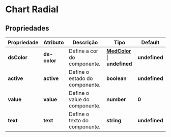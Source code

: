 
<Meta title="Components/Core/Piechart/Usage" />

# Chart Radial

## Propriedades

| Propriedade  | Atributo     | Descrição                                   | Tipo                                                                                                              | Default       |
| ------------ | ------------ | ------------------------------------------- | ----------------------------------------------------------------------------------------------------------------- | ------------- |
| **dsColor**  | **ds-color** | Define a cor do componente.                 | **[MedColor](http://desenv.ordomederi.com/templarios/?path=/story/enums-enums--page#medcolors)** \| **undefined** | **undefined** |
| **active**   | **active**   | Define o estado do componente.              | **boolean**                                                                                                       | **undefined** |
| **value**    | **value**    | Define o value do componente.               | **number**                                                                                                        | **0**         |
| **text**     | **text**     | Define o texto do componente.               | **string**                                                                                                        | **undefined** |
